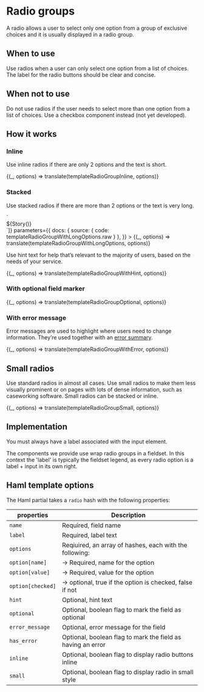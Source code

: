 

<Meta title="Forms/Radio group" />

# Radio groups

A radio allows a user to select only one option from a group of exclusive choices and it is usually displayed in a radio group.

## When to use

Use radios when a user can only select one option from a list of choices. The label for the radio buttons should be clear and concise.

## When not to use

Do not use radios if the user needs to select more than one option from a list of choices. Use a checkbox component instead (not yet developed).

## How it works

### Inline

Use inline radios if there are only 2 options and the text is short.

<Preview>
  <Story
    name="Inline"
    parameters={{ docs: { source: { code: templateRadioGroupInline.raw } } }}
  >
    {(_, options) => translate(templateRadioGroupInline, options)}
  </Story>
</Preview>

### Stacked

Use stacked radios if there are more than 2 options or the text is very long.

<Preview>
  <Story
    name="With long options"
    decorators={[(Story) => `<div style="max-width: 540px">${Story()}</div>`]}
    parameters={{
      docs: { source: { code: templateRadioGroupWithLongOptions.raw } },
    }}
  >
    {(_, options) => translate(templateRadioGroupWithLongOptions, options)}
  </Story>
</Preview>

Use hint text for help that’s relevant to the majority of users, based on the needs of your service.

<Preview>
  <Story
    name="With hint"
    parameters={{ docs: { source: { code: templateRadioGroupWithHint.raw } } }}
  >
    {(_, options) => translate(templateRadioGroupWithHint, options)}
  </Story>
</Preview>

### With optional field marker

<Preview>
  <Story
    name="Optional field"
    parameters={{ docs: { source: { code: templateRadioGroupOptional.raw } } }}
  >
    {(_, options) => translate(templateRadioGroupOptional, options)}
  </Story>
</Preview>

### With error message

Error messages are used to highlight where users need to change information. They’re used together with an [error summary](/design-system/styleguide/forms/components-error-summary--page?path=/docs/forms-error-summary--example).

<Preview>
  <Story
    name="With error"
    parameters={{ docs: { source: { code: templateRadioGroupWithError.raw } } }}
  >
    {(_, options) => translate(templateRadioGroupWithError, options)}
  </Story>
</Preview>

## Small radios

Use standard radios in almost all cases. Use small radios to make them less visually prominent or on pages with lots of dense information, such as caseworking software. Small radios can be stacked or inline.

<Preview>
  <Story
    name="Small"
    parameters={{ docs: { source: { code: templateRadioGroupSmall.raw } } }}
  >
    {(_, options) => translate(templateRadioGroupSmall, options)}
  </Story>
</Preview>

## Implementation

You must always have a label associated with the input element.

The components we provide use wrap radio groups in a fieldset. In this context the 'label' is typically the fieldset legend, as every radio option is a label + input in its own right.

## Haml template options

The Haml partial takes a `radio` hash with the following properties:

| properties        | Description                                                  |
| ----------------- | ------------------------------------------------------------ |
| `name`            | Required, field name                                         |
| `label`           | Required, label text                                         |
| `options`         | Reqiuired, an array of hashes, each with the following:      |
| `option[name]`    | &rarr; Required, name for the option                         |
| `option[value]`   | &rarr; Required, value for the option                        |
| `option[checked]` | &rarr; optional, true if the option is checked, false if not |
| `hint`            | Optional, hint text                                          |
| `optional`        | Optional, boolean flag to mark the field as optional         |
| `error_message`   | Optional, error message for the field                        |
| `has_error`       | Optional, boolean flag to mark the field as having an error  |
| `inline`          | Optional, boolean flag to display radio buttons inline       |
| `small`           | Optional, boolean flag to display radio in small style       |

